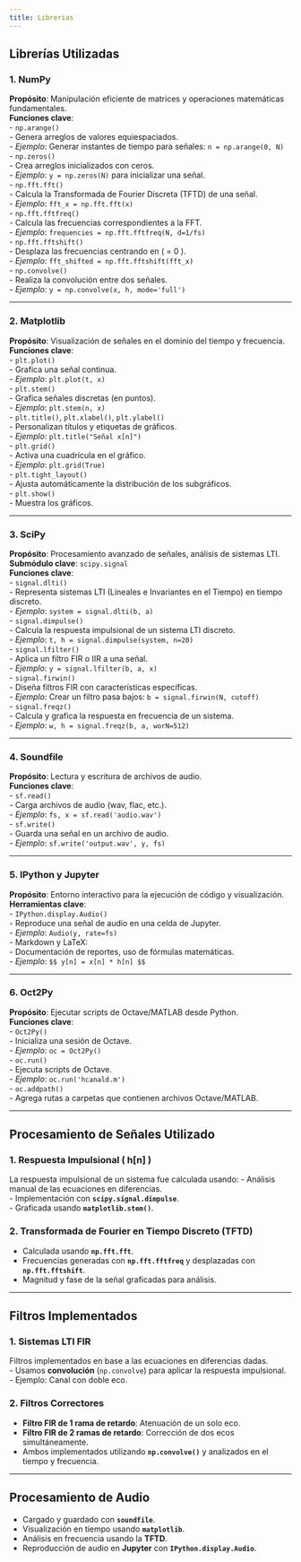 ```yaml
---
title: Librerias
---
```

## **Librerías Utilizadas**

### **1. NumPy**  
**Propósito**: Manipulación eficiente de matrices y operaciones matemáticas fundamentales.  
**Funciones clave**:  
- `np.arange()`  
   - Genera arreglos de valores equiespaciados.  
   - *Ejemplo*: Generar instantes de tiempo para señales: `n = np.arange(0, N)`  
- `np.zeros()`  
   - Crea arreglos inicializados con ceros.  
   - *Ejemplo*: `y = np.zeros(N)` para inicializar una señal.  
- `np.fft.fft()`  
   - Calcula la Transformada de Fourier Discreta (TFTD) de una señal.  
   - *Ejemplo*: `fft_x = np.fft.fft(x)`  
- `np.fft.fftfreq()`  
   - Calcula las frecuencias correspondientes a la FFT.  
   - *Ejemplo*: `frequencies = np.fft.fftfreq(N, d=1/fs)`  
- `np.fft.fftshift()`  
   - Desplaza las frecuencias centrando en \( \omega = 0 \).  
   - *Ejemplo*: `fft_shifted = np.fft.fftshift(fft_x)`  
- `np.convolve()`  
   - Realiza la convolución entre dos señales.  
   - *Ejemplo*: `y = np.convolve(x, h, mode='full')`  

---

### **2. Matplotlib**  
**Propósito**: Visualización de señales en el dominio del tiempo y frecuencia.  
**Funciones clave**:  
- `plt.plot()`  
   - Grafica una señal continua.  
   - *Ejemplo*: `plt.plot(t, x)`  
- `plt.stem()`  
   - Grafica señales discretas (en puntos).  
   - *Ejemplo*: `plt.stem(n, x)`  
- `plt.title()`, `plt.xlabel()`, `plt.ylabel()`  
   - Personalizan títulos y etiquetas de gráficos.  
   - *Ejemplo*: `plt.title("Señal x[n]")`  
- `plt.grid()`  
   - Activa una cuadrícula en el gráfico.  
   - *Ejemplo*: `plt.grid(True)`  
- `plt.tight_layout()`  
   - Ajusta automáticamente la distribución de los subgráficos.  
- `plt.show()`  
   - Muestra los gráficos.

---

### **3. SciPy**  
**Propósito**: Procesamiento avanzado de señales, análisis de sistemas LTI.  
**Submódulo clave**: `scipy.signal`  
**Funciones clave**:  
- `signal.dlti()`  
   - Representa sistemas LTI (Lineales e Invariantes en el Tiempo) en tiempo discreto.  
   - *Ejemplo*: `system = signal.dlti(b, a)`  
- `signal.dimpulse()`  
   - Calcula la respuesta impulsional de un sistema LTI discreto.  
   - *Ejemplo*: `t, h = signal.dimpulse(system, n=20)`  
- `signal.lfilter()`  
   - Aplica un filtro FIR o IIR a una señal.  
   - *Ejemplo*: `y = signal.lfilter(b, a, x)`  
- `signal.firwin()`  
   - Diseña filtros FIR con características específicas.  
   - *Ejemplo*: Crear un filtro pasa bajos: `b = signal.firwin(N, cutoff)`  
- `signal.freqz()`  
   - Calcula y grafica la respuesta en frecuencia de un sistema.  
   - *Ejemplo*: `w, h = signal.freqz(b, a, worN=512)`  

---

### **4. Soundfile**  
**Propósito**: Lectura y escritura de archivos de audio.  
**Funciones clave**:  
- `sf.read()`  
   - Carga archivos de audio (wav, flac, etc.).  
   - *Ejemplo*: `fs, x = sf.read('audio.wav')`  
- `sf.write()`  
   - Guarda una señal en un archivo de audio.  
   - *Ejemplo*: `sf.write('output.wav', y, fs)`  

---

### **5. IPython y Jupyter**  
**Propósito**: Entorno interactivo para la ejecución de código y visualización.  
**Herramientas clave**:  
- `IPython.display.Audio()`  
   - Reproduce una señal de audio en una celda de Jupyter.  
   - *Ejemplo*: `Audio(y, rate=fs)`  
- Markdown y LaTeX:  
   - Documentación de reportes, uso de fórmulas matemáticas.  
   - *Ejemplo*: `$$ y[n] = x[n] * h[n] $$`  

---

### **6. Oct2Py**  
**Propósito**: Ejecutar scripts de Octave/MATLAB desde Python.  
**Funciones clave**:  
- `Oct2Py()`  
   - Inicializa una sesión de Octave.  
   - *Ejemplo*: `oc = Oct2Py()`  
- `oc.run()`  
   - Ejecuta scripts de Octave.  
   - *Ejemplo*: `oc.run('hcanald.m')`  
- `oc.addpath()`  
   - Agrega rutas a carpetas que contienen archivos Octave/MATLAB.  

---

## **Procesamiento de Señales Utilizado**

### **1. Respuesta Impulsional \( h[n] \)**  
La respuesta impulsional de un sistema fue calculada usando:
   - Análisis manual de las ecuaciones en diferencias.  
   - Implementación con **`scipy.signal.dimpulse`**.  
   - Graficada usando **`matplotlib.stem()`**.  

### **2. Transformada de Fourier en Tiempo Discreto (TFTD)**  
   - Calculada usando **`np.fft.fft`**.  
   - Frecuencias generadas con **`np.fft.fftfreq`** y desplazadas con **`np.fft.fftshift`**.  
   - Magnitud y fase de la señal graficadas para análisis.  

---

## **Filtros Implementados**

### **1. Sistemas LTI FIR**  
Filtros implementados en base a las ecuaciones en diferencias dadas.  
   - Usamos **convolución** (`np.convolve`) para aplicar la respuesta impulsional.  
   - Ejemplo: Canal con doble eco.  

### **2. Filtros Correctores**  
   - **Filtro FIR de 1 rama de retardo**: Atenuación de un solo eco.  
   - **Filtro FIR de 2 ramas de retardo**: Corrección de dos ecos simultáneamente.  
   - Ambos implementados utilizando **`np.convolve()`** y analizados en el tiempo y frecuencia.

---

## **Procesamiento de Audio**  
   - Cargado y guardado con **`soundfile`**.  
   - Visualización en tiempo usando **`matplotlib`**.  
   - Análisis en frecuencia usando la **TFTD**.  
   - Reproducción de audio en **Jupyter** con **`IPython.display.Audio`**.

